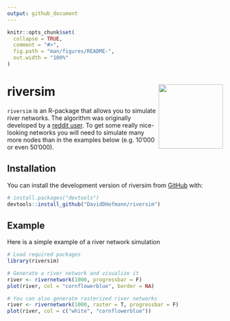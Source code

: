 ```yaml
---
output: github_document
---
```


<!-- README.md is generated from README.Rmd. Please edit that file -->

```r
knitr::opts_chunk$set(
  collapse = TRUE,
  comment = "#>",
  fig.path = "man/figures/README-",
  out.width = "100%"
)
```

# riversim <img src="man/figures/riversim.png" align="right" width="150" height="150"/>
`riversim` is an R-package that allows you to simulate river networks. The
algorithm was originally developed by a [reddit
user](https://www.reddit.com/r/proceduralgeneration/comments/ftgbgo/ive_been_working_on_an_algorithm_to_efficiently/).
To get some really nice-looking networks you will need to simulate many more
nodes than in the examples below (e.g. 10'000 or even 50'000).

## Installation
You can install the development version of riversim from
[GitHub](https://github.com/) with:

```r
# install.packages("devtools")
devtools::install_github("DavidDHofmann/riversim")
```

## Example
Here is a simple example of a river network simulation

```r
# Load required packages
library(riversim)

# Generate a river network and visualize it
river <- rivernetwork(1000, progressbar = F)
plot(river, col = "cornflowerblue", border = NA)

# You can also generate rasterized river networks
river <- rivernetwork(1000, raster = T, progressbar = F)
plot(river, col = c("white", "cornflowerblue"))
```
